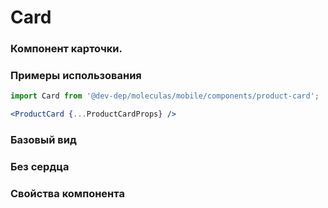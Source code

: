 
<Meta
  title='mobile/ProductCard'
  component={ProductCard}
/>

# Card
### Компонент карточки.

### Примеры использования
```jsx
import Card from '@dev-dep/moleculas/mobile/components/product-card';

<ProductCard {...ProductCardProps} />
```

### Базовый вид

<Canvas>
  <Story story={Primary} />
</Canvas>

<Canvas>
  <Story story={Secondary} />
</Canvas>

<Canvas>
  <Story story={Thirdy} />
</Canvas>

### Без сердца

<Canvas>
  <Story story={WithoutHeart} />
</Canvas>

### Свойства компонента
<ArgsTable of={ProductCard} />
